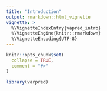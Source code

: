 ```yaml
---
title: "Introduction"
output: rmarkdown::html_vignette
vignette: >
  %\VignetteIndexEntry{vapred_intro}
  %\VignetteEngine{knitr::rmarkdown}
  %\VignetteEncoding{UTF-8}
---
```


```r
knitr::opts_chunk$set(
  collapse = TRUE,
  comment = "#>"
)
```

```r
library(varpred)
```
